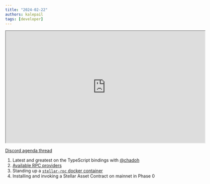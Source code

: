 ```yaml
---
title: "2024-02-22"
authors: kalepail
tags: [developer]
---
```


<iframe
  src="https://drive.google.com/file/d/1ZZm1eLe6L0ZRtpTxF77RfrLkW9ThAWh4/preview"
  width="640"
  height="360"
  allow="autoplay"
></iframe>

[Discord agenda thread](https://discord.com/channels/897514728459468821/1209582245824823337)

1. Latest and greatest on the TypeScript bindings with [@chadoh](https://github.com/chadoh)
2. [Available RPC providers](/docs/data/apis/api-providers)
3. Standing up a [`stellar-rpc` docker container](/docs/data/apis/rpc/admin-guide#docker-image)
4. Installing and invoking a Stellar Asset Contract on mainnet in Phase 0
